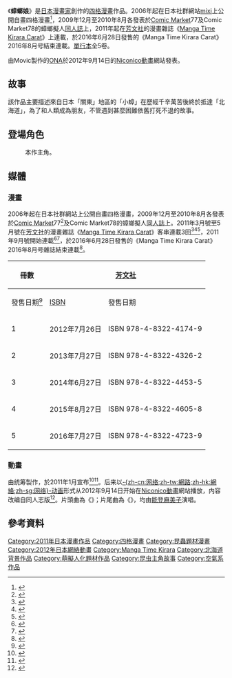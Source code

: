 {{noteTA
|1=zh-hans:社交网站; zh-hk:社交網站; zh-tw:社群網站; zh-mo:社交網站;
}}
{{Infobox animanga/Headerofja
|標題=蟑螂娘
|圖像=蟑螂娘.jpg
|說明= 單行本第1冊封面
|日文名稱=ごきチャ
|英文名稱= Cockroach Girls
|假名= 
|羅馬字= Gokicha
|類型= [[喜劇|喜劇]]、[[四格漫畫|四格漫畫]]
}}
{{Infobox animanga/name
|original=
|official= 
|formal= {{flagicon|ROC}} 蟑螂娘
|common= 
}}
{{Infobox animanga/Manga
|標題= 
|作者= {{lang|ja|るい・たまち}} 
|作畫= 
|出版社= {{flagicon|JPN}} [[芳文社|芳文社]]<br/>{{flagicon|ROC}} 銘顯文化
|其他出版社= 
|連載雜誌= [[Manga_Time_Kirara_Carat|Manga Time Kirara Carat]]
|label= 
|網路= 
|開始= 2011年3月号
|結束= 2016年8月号
|開始日= 2011年1月28日
|結束日= 2016年6月28日
|冊數= 全5冊
|話數= 全65话
}}
{{Infobox animanga/Footerofja}}

《'''蟑螂娘'''》是[[日本漫畫家|日本漫畫家]]{{lang|ja|るい・たまち}}創作的[[四格漫畫|四格漫畫]]作品。2006年起在日本社群網站[[mixi|mixi]]上公開自畫四格漫畫<ref>{{cite web |script-title=ごきチャ |url=http://mixi.jp/view_community.pl?id=1016564 |publisher=[[mixi|mixi community]] |accessdate=2016-03-27 |language=ja |archive-date=2019-12-08 |archive-url=https://web.archive.org/web/20191208034250/https://mixi.jp/view_community.pl?id=1016564 |dead-url=no }}</ref>，2009年12月至2010年8月各發表於[[Comic_Market|Comic Market]]77及Comic Market78的蟑螂擬人[[同人誌|同人誌]]上，2011年起在[[芳文社|芳文社]]的漫畫雜誌《[[Manga_Time_Kirara_Carat|Manga Time Kirara Carat]]》上連載，於2016年6月28日發售的《Manga Time Kirara Carat》2016年8月号結束連載。[[單行本|單行本]]全5卷。

由Movic製作的[[ONA|ONA]]於2012年9月14日的[[Niconico動畫|Niconico動畫]]網站發表。

==故事==
該作品主要描述來自日本「關東」地區的「小蟑」在歷經千辛萬苦後終於抵達「北海道」，為了和人類成為朋友，不管遇到甚麼困難依舊打死不退的故事。

==登場角色==
; {{nihongo|小蟑|ごきチャ|配音：[[能登麻美子|能登麻美子]]}}
:本作主角。
; {{nihongo|小蠊|ちゃば|配音：[[釘宮理惠|釘宮理惠]]}}

==媒體==
===漫畫===
2006年起在日本社群網站上公開自畫四格漫畫，2009年12月至2010年8月各發表於[[Comic_Market|Comic Market]]77<ref>{{cite web|url=http://www.animenewsnetwork.com/news/2011-07-28/gokicha/cockroach-girls-manga-serialized-in-magazine|script-title=en:Gokicha/Cockroach Girls Manga Serialized in Magazine|publisher=[[動畫新聞網|動畫新聞網]]|date=2011年7月28日|accessdate=2016年11月8日|language=en|archive-date=2021年1月26日|archive-url=https://web.archive.org/web/20210126194517/https://www.animenewsnetwork.com/news/2011-07-28/gokicha/cockroach-girls-manga-serialized-in-magazine|dead-url=no}}</ref>及Comic Market78的蟑螂擬人[[同人誌|同人誌]]上。2011年3月號至5月號在[[芳文社|芳文社]]的漫畫雜誌《[[Manga_Time_Kirara_Carat|Manga Time Kirara Carat]]》客串連載3回<ref>{{cite web|url=http://www.dokidokivisual.com/magazine/carat/book/index.php?mid=197|script-title=ja:まんがタイムきららキャラット2011年3月号|publisher=[[芳文社|芳文社]]|accessdate=2016年11月8日|language=ja|archive-date=2020年8月12日|archive-url=https://web.archive.org/web/20200812094448/http://dokidokivisual.com/magazine/carat/book/index.php?mid=197|dead-url=no}}</ref><ref>{{cite web|url=http://www.dokidokivisual.com/magazine/carat/book/index.php?mid=201|script-title=ja:まんがタイムきららキャラット2011年4月号|publisher=芳文社|accessdate=2016年11月8日|language=ja|archive-date=2020年8月12日|archive-url=https://web.archive.org/web/20200812093026/http://dokidokivisual.com/magazine/carat/book/index.php?mid=201|dead-url=no}}</ref><ref>{{cite web|url=http://www.dokidokivisual.com/magazine/carat/book/index.php?mid=205|script-title=ja:まんがタイムきららキャラット2011年5月号|publisher=芳文社|accessdate=2016年11月8日|language=ja|archive-date=2020年8月5日|archive-url=https://web.archive.org/web/20200805215411/http://dokidokivisual.com/magazine/carat/book/index.php?mid=205|dead-url=no}}</ref>，2011年9月號開始連載<ref>{{cite news|url=http://natalie.mu/comic/news/53880|script-title=ja:Gのつく害虫を美少女に擬人化、Carat新連載「ごきチャ」|publisher=[[Natalie_(网站)|Comic Natalie]]|accessdate=2016年11月8日|language=ja|archive-date=2019年5月8日|archive-url=https://web.archive.org/web/20190508074659/https://natalie.mu/comic/news/53880|dead-url=no}}</ref><ref>{{cite web|url=http://www.dokidokivisual.com/magazine/carat/book/index.php?mid=221|script-title=ja:まんがタイムきららキャラット2011年9月号|publisher=芳文社|accessdate=2016年11月8日|language=ja|archive-date=2020年8月5日|archive-url=https://web.archive.org/web/20200805222446/http://dokidokivisual.com/magazine/carat/book/index.php?mid=221|dead-url=no}}</ref>，於2016年6月28日發售的《Manga Time Kirara Carat》2016年8月号雜誌結束連載<ref>{{cite web|url=http://www.e-hon.ne.jp/bec/SA/DetailZasshi?refShinCode=0900000004910186330869&Action_id=101&Sza_id=RR|script-title=ja:まんがタイムきららキャラット　２０１６年８月号|publisher=[[東販|東販]]|accessdate=2016年11月8日|language=ja|archive-url=https://web.archive.org/web/20161108135821/http://www.e-hon.ne.jp/bec/SA/DetailZasshi?refShinCode=0900000004910186330869&Action_id=101&Sza_id=RR|archive-date=2016年11月8日|dead-url=yes}}</ref>。
{| class=wikitable style="font-size:small;"
|-
!rowspan="2"|冊數
!colspan="2"|{{flagicon|Japan}} [[芳文社|芳文社]]
!colspan="2"|{{flagicon|TWN}} [[銘顯文化|銘顯文化]]
|-
!發售日期<ref>{{cite web |url=http://houbunsha.co.jp/comics/detail.php?p=%A4%B4%A4%AD%A5%C1%A5%E3 |script-title=ごきチャ 漫画の殿堂 |publisher=芳文社 |accessdate=2016-03-27 |language=ja |archive-date=2019-09-21 |archive-url=https://web.archive.org/web/20190921042027/http://houbunsha.co.jp/comics/detail.php?p=%A4%B4%A4%AD%A5%C1%A5%E3 |dead-url=no }}</ref>!![[ISBN|ISBN]]!!發售日期!!ISBN
|-
! 1 
| 2012年7月26日 || ISBN 978-4-8322-4174-9
| 2013年2月18日 || ISBN 978-986-327-031-7
|-
! 2 
| 2013年7月27日 || ISBN 978-4-8322-4326-2
| 2013年12月19日 || ISBN 978-986-327-754-5
|-
! 3 
| 2014年6月27日 || ISBN 978-4-8322-4453-5
| 2015年8月13日 || ISBN 978-986-460-067-0
|-
! 4 
| 2015年8月27日 || ISBN 978-4-8322-4605-8
| ||
|-
! 5 
| 2016年7月27日 || ISBN 978-4-8322-4723-9
| ||
|}

===動畫===
由{{tsl|ja|ムービック|Movic}}统筹製作，於2011年1月宣布<ref>{{cite web|url=https://www.animenewsnetwork.com/news/2011-01-22/gokicha/coachroach-girls-manga-gets-mobile-phone-anime|script-title=en:Gokicha/Cockroach Girls Manga Gets Mobile Phone Anime|publisher=動畫新聞網|date=2011-01-22|accessdate=2018-11-01|language=en|archive-date=2021-01-25|archive-url=https://web.archive.org/web/20210125014434/https://www.animenewsnetwork.com/news/2011-01-22/gokicha/coachroach-girls-manga-gets-mobile-phone-anime|dead-url=no}}</ref><ref>{{cite web|url=http://blog.livedoor.jp/nfun-anige/archives/51167144.html|script-title=ja:ゴキブリを擬人化した漫画『ごきチャ!!』がアニメ化！声は能登麻美子とくぎゅ！|publisher=Anigesh!的-{zh-cn:博客;zh-tw:部落格;zh-hk:網誌;zh-sg:部落格}-|date=2011-01-24|accessdate=2018-11-01|language=ja}}</ref>。后来以[[原創網路動畫|-{zh-cn:网络;zh-tw:網路;zh-hk:網絡;zh-sg:网络}-动画]]形式从2012年9月14日开始在[[Niconico動畫|Niconico動畫]]網站播放，内容改编自同人志版<ref>{{cite web|url=http://ch.nicovideo.jp/ch60379|title=ごきチャ!! - ニコニコチャンネル|accessdate=2016年3月22日|language=ja|archive-date=2021年2月9日|archive-url=https://web.archive.org/web/20210209104140/https://ch.nicovideo.jp/ch60379|dead-url=no}}</ref>。片頭曲為《{{lang|ja|ごっきゅん!デイズ}}》；片尾曲為《{{lang|ja|はじまる}}》，均由[[能登麻美子|能登麻美子]]演唱。

==參考資料==
{{Reflist}}

{{DEFAULTSORT:Gokicha}}
[[Category:2011年日本漫畫作品|Category:2011年日本漫畫作品]]
[[Category:四格漫畫|Category:四格漫畫]]
[[Category:昆蟲題材漫畫|Category:昆蟲題材漫畫]]
[[Category:2012年日本網絡動畫|Category:2012年日本網絡動畫]]
[[Category:Manga_Time_Kirara|Category:Manga Time Kirara]]
[[Category:北海道背景作品|Category:北海道背景作品]]
[[Category:萌擬人化題材作品|Category:萌擬人化題材作品]]
[[Category:昆虫主角故事|Category:昆虫主角故事]]
[[Category:空氣系作品|Category:空氣系作品]]